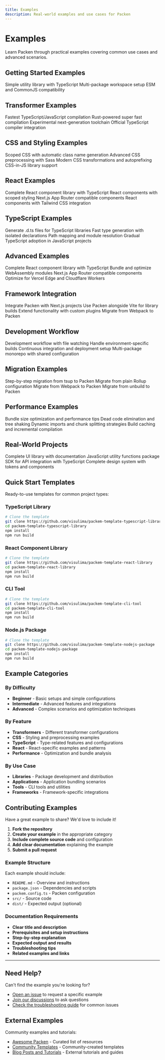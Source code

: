 ```yaml
---
title: Examples
description: Real-world examples and use cases for Packen
---
```


# Examples

Learn Packen through practical examples covering common use cases and advanced scenarios.

## Getting Started Examples

<Cards>
  <Card href="/docs/examples/basic-library" title="Basic Library">
    Simple utility library with TypeScript
  </Card>
  
  <Card href="/docs/examples/monorepo" title="Monorepo">
    Multi-package workspace setup
  </Card>
  
  <Card href="/docs/examples/dual-package" title="Dual Package">
    ESM and CommonJS compatibility
  </Card>
</Cards>

## Transformer Examples

<Cards>
  <Card href="/docs/examples/esbuild" title="esbuild Transformer">
    Fastest TypeScript/JavaScript compilation
  </Card>
  
  <Card href="/docs/examples/swc" title="SWC Transformer">
    Rust-powered super fast compilation
  </Card>
  
  <Card href="/docs/examples/oxc" title="OXC Transformer">
    Experimental next-generation toolchain
  </Card>
  
  <Card href="/docs/examples/typescript" title="TypeScript Compiler">
    Official TypeScript compiler integration
  </Card>
</Cards>

## CSS and Styling Examples

<Cards>
  <Card href="/docs/examples/css-modules" title="CSS Modules">
    Scoped CSS with automatic class name generation
  </Card>
  
  <Card href="/docs/examples/sass" title="Sass/SCSS">
    Advanced CSS preprocessing with Sass
  </Card>
  
  <Card href="/docs/examples/postcss" title="PostCSS">
    Modern CSS transformations and autoprefixing
  </Card>
  
  <Card href="/docs/examples/styled-components" title="Styled Components">
    CSS-in-JS library support
  </Card>
</Cards>

## React Examples

<Cards>
  <Card href="/docs/examples/react-library" title="React Component Library">
    Complete React component library with TypeScript
  </Card>
  
  <Card href="/docs/examples/react/css-modules" title="React with CSS Modules">
    React components with scoped styling
  </Card>
  
  <Card href="/docs/examples/react/server-components" title="React Server Components">
    Next.js App Router compatible components
  </Card>
  
  <Card href="/docs/examples/react/tailwind" title="React with Tailwind CSS">
    React components with Tailwind CSS integration
  </Card>
</Cards>

## TypeScript Examples

<Cards>
  <Card href="/docs/examples/typescript/declarations" title="TypeScript Declarations">
    Generate .d.ts files for TypeScript libraries
  </Card>
  
  <Card href="/docs/examples/typescript/isolated-declarations" title="Isolated Declarations">
    Fast type generation with isolated declarations
  </Card>
  
  <Card href="/docs/examples/typescript/paths" title="TSConfig Paths">
    Path mapping and module resolution
  </Card>
  
  <Card href="/docs/examples/typescript/mixed" title="Mixed JavaScript/TypeScript">
    Gradual TypeScript adoption in JavaScript projects
  </Card>
</Cards>

## Advanced Examples

<Cards>
  <Card href="/docs/examples/react-library" title="React Component Library">
    Complete React component library with TypeScript
  </Card>
  
  <Card href="/docs/examples/webassembly" title="WebAssembly Integration">
    Bundle and optimize WebAssembly modules
  </Card>
  
  <Card href="/docs/examples/server-components" title="React Server Components">
    Next.js App Router compatible components
  </Card>
  
  <Card href="/docs/examples/edge-runtime" title="Edge Runtime">
    Optimize for Vercel Edge and Cloudflare Workers
  </Card>
</Cards>

## Framework Integration

<Cards>
  <Card href="/docs/examples/nextjs" title="Next.js Plugin">
    Integrate Packen with Next.js projects
  </Card>
  
  <Card href="/docs/examples/vite" title="Vite Integration">
    Use Packen alongside Vite for library builds
  </Card>
  
  <Card href="/docs/examples/rollup" title="Custom Rollup Plugins">
    Extend functionality with custom plugins
  </Card>
  
  <Card href="/docs/examples/webpack" title="Webpack Migration">
    Migrate from Webpack to Packen
  </Card>
</Cards>

## Development Workflow

<Cards>
  <Card href="/docs/examples/workflow/watch-mode" title="Watch Mode">
    Development workflow with file watching
  </Card>
  
  <Card href="/docs/examples/workflow/environment-variables" title="Environment Variables">
    Handle environment-specific builds
  </Card>
  
  <Card href="/docs/examples/workflow/cicd" title="CI/CD Integration">
    Continuous integration and deployment setup
  </Card>
  
  <Card href="/docs/examples/workflow/monorepo" title="Monorepo Setup">
    Multi-package monorepo with shared configuration
  </Card>
</Cards>

## Migration Examples

<Cards>
  <Card href="/docs/examples/migration/from-tsup" title="From tsup">
    Step-by-step migration from tsup to Packen
  </Card>
  
  <Card href="/docs/examples/migration/from-rollup" title="From Rollup">
    Migrate from plain Rollup configuration
  </Card>
  
  <Card href="/docs/examples/migration/from-webpack" title="From Webpack">
    Migrate from Webpack to Packen
  </Card>
  
  <Card href="/docs/examples/migration/from-unbuild" title="From unbuild">
    Migrate from unbuild to Packen
  </Card>
</Cards>

## Performance Examples

<Cards>
  <Card href="/docs/examples/performance/optimization" title="Optimization Techniques">
    Bundle size optimization and performance tips
  </Card>
  
  <Card href="/docs/examples/performance/tree-shaking" title="Tree Shaking">
    Dead code elimination and tree shaking
  </Card>
  
  <Card href="/docs/examples/performance/code-splitting" title="Code Splitting">
    Dynamic imports and chunk splitting strategies
  </Card>
  
  <Card href="/docs/examples/performance/caching" title="Caching Strategies">
    Build caching and incremental compilation
  </Card>
</Cards>

## Real-World Projects

<Cards>
  <Card href="/docs/examples/projects/ui-library" title="UI Component Library">
    Complete UI library with documentation
  </Card>
  
  <Card href="/docs/examples/projects/utility-library" title="Utility Library">
    JavaScript utility functions package
  </Card>
  
  <Card href="/docs/examples/projects/nodejs-sdk" title="Node.js SDK">
    SDK for API integration with TypeScript
  </Card>
  
  <Card href="/docs/examples/projects/design-system" title="Design System">
    Complete design system with tokens and components
  </Card>
</Cards>

## Quick Start Templates

Ready-to-use templates for common project types:

### TypeScript Library
```bash
# Clone the template
git clone https://github.com/visulima/packem-template-typescript-library
cd packem-template-typescript-library
npm install
npm run build
```

### React Component Library
```bash
# Clone the template
git clone https://github.com/visulima/packem-template-react-library
cd packem-template-react-library
npm install
npm run build
```

### CLI Tool
```bash
# Clone the template
git clone https://github.com/visulima/packem-template-cli-tool
cd packem-template-cli-tool
npm install
npm run build
```

### Node.js Package
```bash
# Clone the template
git clone https://github.com/visulima/packem-template-nodejs-package
cd packem-template-nodejs-package
npm install
npm run build
```

## Example Categories

### By Difficulty

- **Beginner** - Basic setups and simple configurations
- **Intermediate** - Advanced features and integrations
- **Advanced** - Complex scenarios and optimization techniques

### By Feature

- **Transformers** - Different transformer configurations
- **CSS** - Styling and preprocessing examples
- **TypeScript** - Type-related features and configurations
- **React** - React-specific examples and patterns
- **Performance** - Optimization and bundle analysis

### By Use Case

- **Libraries** - Package development and distribution
- **Applications** - Application bundling scenarios
- **Tools** - CLI tools and utilities
- **Frameworks** - Framework-specific integrations

## Contributing Examples

Have a great example to share? We'd love to include it!

1. **Fork the repository**
2. **Create your example** in the appropriate category
3. **Include complete source code** and configuration
4. **Add clear documentation** explaining the example
5. **Submit a pull request**

### Example Structure

Each example should include:

- `README.md` - Overview and instructions
- `package.json` - Dependencies and scripts
- `packem.config.ts` - Packen configuration
- `src/` - Source code
- `dist/` - Expected output (optional)

### Documentation Requirements

- **Clear title and description**
- **Prerequisites and setup instructions**
- **Step-by-step explanation**
- **Expected output and results**
- **Troubleshooting tips**
- **Related examples and links**

---

## Need Help?

Can't find the example you're looking for? 

- [Open an issue](https://github.com/visulima/packem/issues) to request a specific example
- [Join our discussions](https://github.com/visulima/packem/discussions) to ask questions
- [Check the troubleshooting guide](/docs/guide/troubleshooting) for common issues

## External Examples

Community examples and tutorials:

- [Awesome Packen](https://github.com/visulima/awesome-packen) - Curated list of resources
- [Community Templates](https://github.com/topics/packen-template) - Community-created templates
- [Blog Posts and Tutorials](https://github.com/visulima/packem/wiki/Tutorials) - External tutorials and guides